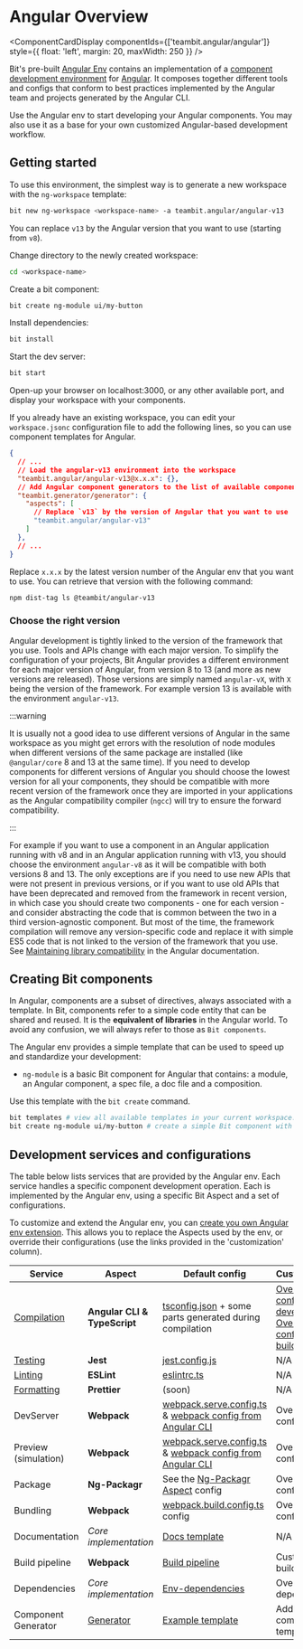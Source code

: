 
# Angular Overview

<ComponentCardDisplay componentIds={['teambit.angular/angular']} style={{ float: 'left', margin: 20, maxWidth: 250 }} />

Bit's pre-built [Angular Env](https://bit.dev/teambit/angular) contains an implementation of a [component development environment](https://bit.dev/teambit/envs/envs) 
for [Angular](https://angular.io).
It composes together different tools and configs that conform to best practices implemented by the Angular team and projects generated by the Angular CLI.

Use the Angular env to start developing your Angular components. You may also use it as a base for your own customized Angular-based development workflow.

## Getting started

To use this environment, the simplest way is to generate a new workspace with the `ng-workspace` template:

```bash
bit new ng-workspace <workspace-name> -a teambit.angular/angular-v13
```

You can replace `v13` by the Angular version that you want to use (starting from `v8`).

Change directory to the newly created workspace:

```bash
cd <workspace-name>
```

Create a bit component:

```bash
bit create ng-module ui/my-button
```

Install dependencies:

```bash
bit install
```

Start the dev server:

```bash
bit start
```

Open-up your browser on localhost:3000, or any other available port, and display your workspace with your components.

If you already have an existing workspace, you can edit your `workspace.jsonc` configuration file to add the following lines, so you can use component templates for Angular.

```json
{
  // ...
  // Load the angular-v13 environment into the workspace
  "teambit.angular/angular-v13@x.x.x": {},
  // Add Angular component generators to the list of available component templates
  "teambit.generator/generator": {
    "aspects": [
      // Replace `v13` by the version of Angular that you want to use
      "teambit.angular/angular-v13"
    ]
  },
  // ...
}
```

Replace `x.x.x` by the latest version number of the Angular env that you want to use.
You can retrieve that version with the following command:

```bash
npm dist-tag ls @teambit/angular-v13
```

### Choose the right version

Angular development is tightly linked to the version of the framework that you use. Tools and APIs change with each major version.
To simplify the configuration of your projects, Bit Angular provides a different environment for each major version of Angular, from version 8 to 13 (and more as new versions are released).
Those versions are simply named `angular-vX`, with `X` being the version of the framework. For example version 13 is available with the environment `angular-v13`.

:::warning

It is usually not a good idea to use different versions of Angular in the same workspace as you might get errors with the resolution of node modules when different versions of the same package are installed (like `@angular/core` 8 and 13 at the same time).
If you need to develop components for different versions of Angular you should choose the lowest version for all your components, they should be compatible with more recent version of the framework once they are imported in your applications as the Angular compatibility compiler (`ngcc`) will try to ensure the forward compatibility.

:::

For example if you want to use a component in an Angular application running with v8 and in an Angular application running with v13, you should choose the environment `angular-v8` as it will be compatible with both versions 8 and 13.
The only exceptions are if you need to use new APIs that were not present in previous versions, or if you want to use old APIs that have been deprecated and removed from the framework in recent version, in which case you should create two components - one for each version - and consider abstracting the code that is common between the two in a third version-agnostic component.
But most of the time, the framework compilation will remove any version-specific code and replace it with simple ES5 code that is not linked to the version of the framework that you use.
See [Maintaining library compatibility](https://angular.io/guide/ivy#maintaining-library-compatibility) in the Angular documentation.

## Creating Bit components

In Angular, components are a subset of directives, always associated with a template.
In Bit, components refer to a simple code entity that can be shared and reused. It is the **equivalent of libraries** in the Angular world. To avoid any confusion, we will always refer to those as `Bit components`.

The Angular env provides a simple template that can be used to speed up and standardize your development:

- `ng-module` is a basic Bit component for Angular that contains: a module, an Angular component, a spec file, a doc file and a composition.

Use this template with the `bit create` command.

```bash
bit templates # view all available templates in your current workspace.
bit create ng-module ui/my-button # create a simple Bit component with the full name: `ui/my-button` 
```

## Development services and configurations

The table below lists services that are provided by the Angular env. Each service handles a specific component development operation. Each is implemented by the Angular env, using a specific Bit Aspect and a set of configurations.

To customize and extend the Angular env, you can [create you own Angular env extension](/envs/pre-configured-envs/angular/extending-angular#using-your-own-angular-env-extension). This allows you to replace the Aspects used by the env, or override their configurations (use the links provided in the 'customization' column).

| Service                                    | Aspect                                                      | Default config                                                                                                                     |Customization|
| ------------------------------------------ | ----------------------------------------------------------- | ---------------------------------------------------------------------------------------------------------------------------------- |-----------------------------------------------------------------------------------------------------------------------------------------------------------------------------------------------------------------------------------------------------------------|
| [Compilation](/compiler/overview)          | **Angular CLI & TypeScript**                                | [tsconfig.json](https://bit.dev/teambit/angular/angular/~code/preview/tsconfig.app.json) + some parts generated during compilation | [Override config for development](/envs/pre-configured-envs/angular/extending-angular#override-ts-config-for-workspace-compilation) / [Override config for build](/envs/pre-configured-envs/angular/extending-angular#override-ts-config-for-build-compilation) |
| [Testing](/tester/overview)                | **Jest**                                                    | [jest.config.js](https://bit.dev/teambit/angular/angular-v13/~code/jest/jest.config.js)                                            | N/A                                      |
| [Linting](/linter/overview)                | **ESLint**                                                  | [eslintrc.ts](https://bit.dev/teambit/angular/angular-eslint-config/~code/eslintrc.ts)                                             | N/A                                      |
| [Formatting](/formatter/overview)          | **Prettier**                                                | (soon)                                                                                                                             | N/A                                      |
| DevServer                                  | **Webpack**                                                 | [webpack.serve.config.ts](https://bit.dev/teambit/angular/angular-v13/~code/webpack/webpack5.serve.config.ts) & [webpack config from Angular CLI](https://bit.dev/teambit/angular/angular-v13/~code/angular-v13.webpack.ts)               | Override config                          |
| Preview (simulation)                       | **Webpack**                                                 | [webpack.serve.config.ts](https://bit.dev/teambit/angular/angular-v13/~code/webpack/webpack5.serve.config.ts) & [webpack config from Angular CLI](https://bit.dev/teambit/angular/angular-v13/~code/angular-v13.webpack.ts)                     | Override config                          |
| Package                                    | **Ng-Packagr**                                              | See the [Ng-Packagr Aspect](https://bit.dev/teambit/angular/ng-packagr/~code/ng-packagr.main.runtime.ts) config                    | Override config                          |
| Bundling                                   | **Webpack**                                                 | [webpack.build.config.ts](https://bit.dev/teambit/angular/angular-v13/~code/webpack/webpack5.build.config.ts) config               | Override config                          |
| Documentation                              | _Core implementation_                                       | [Docs template](https://bit.dev/teambit/angular/angular/~code/docs/index.tsx)                                                      | N/A                                      |
| Build pipeline                             | **Webpack**                                                 | [Build pipeline](https://bit.dev/teambit/angular/angular/~code/angular.env.ts)                                                     | Customize the build pipeline             |
| Dependencies                               | _Core implementation_                                       | [Env-dependencies](https://bit.dev/teambit/angular/angular/~code/angular.env.ts)                                                   | Override Env dependencies                |
| Component Generator                        | [Generator](https://bit.dev/teambit/generator/generator)    | [Example template](https://bit.dev/teambit/angular/angular/~code/templates/ng-module/template-files/src/component.ts)              | Add a component template                 |
